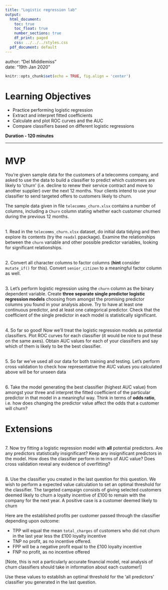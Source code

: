 ```yaml
---
title: "Logistic regression lab"
output:
  html_document:
    toc: true
    toc_float: true
    number_sections: true
    df_print: paged
    css: ../../../styles.css
  pdf_document: default
---
```


<div class="blame">
author: "Del Middlemiss"<br>
date: "19th Jan 2020"
</div>

```r
knitr::opts_chunk$set(echo = TRUE, fig.align = 'center')
```
# Learning Objectives

* Practice performing logistic regression
* Extract and interpret fitted coefficients
* Calculate and plot ROC curves and the AUC
* Compare classifiers based on different logistic regressions

**Duration - 120 minutes**

<hr>

# MVP

You're given sample data for the customers of a telecomms company, and asked to use the data to build a classifier to predict which customers are likely to 'churn' (i.e. decline to renew their service contract and move to another supplier) over the next 12 months.  Your clients intend to use your classifier to send targeted offers to customers likely to churn.

The sample data given in file `telecomms_churn.xlsx` contains a number of columns, including a `Churn` column stating whether each customer churned during the previous 12 months.

<br>
1. Read in the `telecomms_churn.xlsx` dataset, do initial data tidying and then explore its contents (try the `readxl` ppackage). Examine the relationships between the `churn` variable and other possible predictor variables, looking for significant relationships.


<br>
2. Convert all character columns to factor columns (**hint** consider `mutate_if()` for this). Convert `senior_citizen` to a meaningful factor column as well.

<br>
3. Let's perform logistic regression using the `churn` column as the binary dependent variable. Create **three separate single predictor logistic regression models** choosing from amongst the promising predictor columns you found in your analysis above. Try to have at least one continuous predictor, and at least one categorical predictor. Check that the coefficient of the single predictor in each model is statistically significant.

<br>
4. So far so good! Now we'll treat the logistic regression models as potential classifiers. Plot ROC curves for each classifier (it would be nice to put these on the same axes). Obtain AUC values for each of your classifiers and say which of them is likely to be the best classifier.

<br>
5. So far we've used all our data for both training and testing. Let's perform cross validation to check how representative the AUC values you calculated above will be for unseen data

<br>
6. Take the model generating the best classifier (highest AUC value) from amongst your three and interpret the fitted coefficient of the particular predictor in that model in a meaningful way. Think in terms of **odds ratio**, i.e. how does changing the predictor value affect the odds that a customer will churn?

# Extensions

<br>
7. Now try fitting a logistic regression model with **all** potential predictors. Are any predictors statistically insignificant? Keep any insignificant predictors in the model. How does the classifier perform in terms of AUC value? Does cross validation reveal any evidence of overfitting? 

<br>
8. Use the classifier you created in the last question for this question. We wish to perform a expected value calculation to set an optimal threshold for the classifier. The targeted campaign consists of giving selected customers deemed likely to churn a loyalty incentive of £100 to remain with the company for the next year. A positive case is a customer deemed likely to churn

Here are the established profits per customer passed through the classifier depending upon outcome:

* TPP will equal the mean `total_charges` of customers who did not churn in the last year less the £100 loyalty incentive
* TNP no profit, as no incentive offered.
* FPP will be a negative profit equal to the £100 loyalty incentive
* FNP no profit, as no incentive offered

[Note, this is not a particularly accurate financial model, real analysis of churn classifiers should take in information about each customer!]

Use these values to establish an optimal threshold for the 'all predictors' classifier you generated in the last question.

